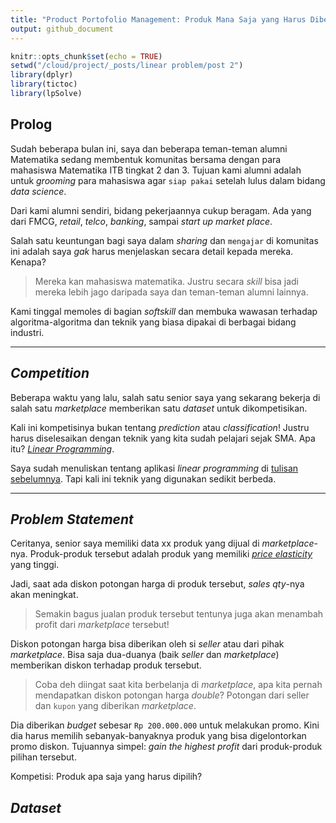 ```yaml
---
title: "Product Portofolio Management: Produk Mana Saja yang Harus Diberi Promo? Binary Linear Programming di R"
output: github_document
---
```


```r
knitr::opts_chunk$set(echo = TRUE)
setwd("/cloud/project/_posts/linear problem/post 2")
library(dplyr)
library(tictoc)
library(lpSolve)
```

## Prolog

Sudah beberapa bulan ini, saya dan beberapa teman-teman alumni Matematika sedang membentuk komunitas bersama dengan para mahasiswa Matematika ITB tingkat 2 dan 3. Tujuan kami alumni adalah untuk _grooming_ para mahasiswa agar `siap pakai` setelah lulus dalam bidang _data science_.

Dari kami alumni sendiri, bidang pekerjaannya cukup beragam. Ada yang dari FMCG, _retail_, _telco_, _banking_, sampai _start up market place_.

Salah satu keuntungan bagi saya dalam _sharing_ dan `mengajar` di komunitas ini adalah saya _gak_ harus menjelaskan secara detail kepada mereka. Kenapa?

> Mereka kan mahasiswa matematika. Justru secara _skill_ bisa jadi mereka lebih jago daripada saya dan teman-teman alumni lainnya.

Kami tinggal memoles di bagian _softskill_ dan membuka wawasan terhadap algoritma-algoritma dan teknik yang biasa dipakai di berbagai bidang industri.

---

## _Competition_

Beberapa waktu yang lalu, salah satu senior saya yang sekarang bekerja di salah satu _marketplace_ memberikan satu _dataset_ untuk dikompetisikan.

Kali ini kompetisinya bukan tentang _prediction_ atau _classification_! Justru harus diselesaikan dengan teknik yang kita sudah pelajari sejak SMA. Apa itu? [_Linear Programming_](https://ikanx101.com/blog/linear-r/).

Saya sudah menuliskan tentang aplikasi _linear programming_ di [tulisan sebelumnya](https://ikanx101.com/blog/linear-r/). Tapi kali ini teknik yang digunakan sedikit berbeda.

---

## _Problem Statement_

Ceritanya, senior saya memiliki data xx produk yang dijual di _marketplace_-nya. Produk-produk tersebut adalah produk yang memiliki [_price elasticity_](https://ikanx101.com/blog/blog-posting-regresi/) yang tinggi. 

Jadi, saat ada diskon potongan harga di produk tersebut, _sales qty_-nya akan meningkat.

> Semakin bagus jualan produk tersebut tentunya juga akan menambah profit dari _marketplace_ tersebut!

Diskon potongan harga bisa diberikan oleh si _seller_ atau dari pihak _marketplace_. Bisa saja dua-duanya (baik _seller_ dan _marketplace_) memberikan diskon terhadap produk tersebut.

> Coba deh diingat saat kita berbelanja di _marketplace_, apa kita pernah mendapatkan diskon potongan harga _double_? Potongan dari seller dan `kupon` yang diberikan _marketplace_.

Dia diberikan _budget_ sebesar `Rp 200.000.000` untuk melakukan promo. Kini dia harus memilih sebanyak-banyaknya produk yang bisa digelontorkan promo diskon. Tujuannya simpel: _gain the highest profit_ dari produk-produk pilihan tersebut.

Kompetisi: Produk apa saja yang harus dipilih?

## _Dataset_

